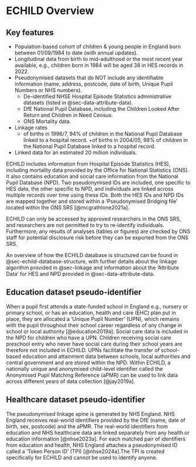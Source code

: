 # ECHILD Overview {#sec-echild-overview}

## Key features

* Population-based cohort of children & young people in England born between 01/09/1984 to date (with annual updates).
* Longitudinal data from birth to mid-adulthood or the most recent year available, e.g., children born in 1984 will be aged 38 in HES records in 2022.
* Pseudonymised datasets that do NOT include any identifiable information (name, address, postcode, date of birth, Unique Pupil Numbers or NHS numbers).
  + De-identified NHSE Hospital Episode Statistics administrative datasets (listed in @sec-data-attribute-data).
  + DfE National Pupil Database, including the Children Looked After Return and Children in Need Census.
  + ONS Mortality data.
* Linkage rates
  + of births in 1996/7, 94% of children in the National Pupil Database linked to a hospital record.
  +of births in 2004/05, 98% of children in the National Pupil Database linked to a hospital record.
* Linked data for an estimated 20 million individuals.

ECHILD includes information from Hospital Episode Statistics (HES), including mortality data provided by the Office for National Statistics (ONS). It also contains education and social care information from the National Pupil Database (NPD). Two pseudonymised IDs are included, one specific to HES data, the other specific to NPD, and individuals are linked across multiple records over time using these IDs. Both the HES IDs and NPD IDs are mapped together and stored within a ‘Pseudonymised Bridging file’ located within the ONS SRS [@mcgrathlone2021a].

ECHILD can only be accessed by approved researchers in the ONS SRS, and researchers are not permitted to try to re-identify individuals. Furthermore, any results of analyses (tables or figures) are checked by ONS staff for potential disclosure risk before they can be exported from the ONS SRS.

An overview of how the ECHILD database is structured can be found in @sec-echild-database-structure, with further details about the linkage algorithm provided in @sec-linkage and information about the ‘Attribute Data’ for HES and NPD provided in @sec-data-attribute-data.

## Education dataset pseudo-identifier

When a pupil first attends a state-funded school in England e.g., nursery or primary school, or has an education, health and care (EHC) plan put in place, they are allocated a ‘Unique Pupil Number’ (UPN), which remains with the pupil throughout their school career regardless of any change in school or local authority [@education2019a]. Social care data is included in the NPD for children who have a UPN. Children receiving social care preschool entry who never have social care during their school years are therefore not included in ECHILD. UPNs facilitate the transfer of school-based education and attainment data between schools, local authorities and central government and are stored within the NPD. Within ECHILD, a nationally unique and anonymised child-level identifier called the Anonymised Pupil Matching Reference (aPMR) can be used to link data across different years of data collection [@jay2019a].

## Healthcare dataset pseudo-identifier

The pseudonymised linkage spine is generated by NHS England. NHS England receives real-world identifiers provided by the DfE (name, date of birth, sex, postcode) and the aPMR. The real-world identifiers from education and NHS healthcare data are linked separately from any health or education information [@nhse2023a]. For each matched pair of identifiers from education and health, NHS England attaches a pseudonymised ID called a ‘Token Person ID’ (TPI) [@nhse2024a].The TPI is created specifically for ECHILD and cannot be used to identify anyone.
